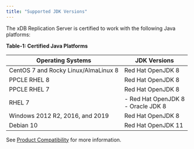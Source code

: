 ```yaml
---
title: "Supported JDK Versions"
---
```


The xDB Replication Server is certified to work with the following Java platforms:

**Table-1: Certified Java Platforms**

| **Operating Systems**                   | **JDK Versions**                                                                                                          |
| --------------------------------------- | ------------------------------------------------------|
| CentOS 7 and Rocky Linux/AlmaLinux 8    | Red Hat OpenJDK 8                                     |
| PPCLE RHEL 8                            | Red Hat OpenJDK 8                                     |
| PPCLE RHEL 7                            | Red Hat OpenJDK 8                                     |
| RHEL 7                                  | - Red Hat OpenJDK 8     <br />  - Oracle JDK 8 <br /> |
| Windows 2012 R2, 2016, and 2019         | Red Hat OpenJDK 8                                     |
| Debian 10                               | Red Hat OpenJDK 11                                    |

See [Product Compatibility](https://www.enterprisedb.com/platform-compatibility#eprs) for more information.
